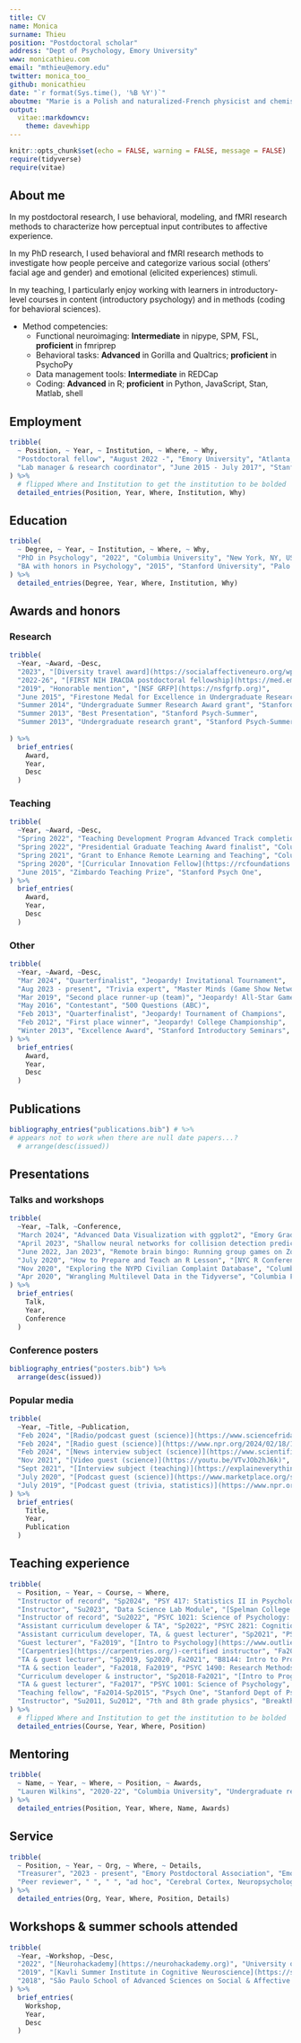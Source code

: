 ```yaml
---
title: CV
name: Monica
surname: Thieu
position: "Postdoctoral scholar"
address: "Dept of Psychology, Emory University"
www: monicathieu.com
email: "mthieu@emory.edu"
twitter: monica_too_
github: monicathieu
date: "`r format(Sys.time(), '%B %Y')`"
aboutme: "Marie is a Polish and naturalized-French physicist and chemist who conducts pioneering research on radioactivity."
output: 
  vitae::markdowncv:
    theme: davewhipp
---
```


```r
knitr::opts_chunk$set(echo = FALSE, warning = FALSE, message = FALSE)
require(tidyverse)
require(vitae)
```

## About me

In my postdoctoral research, I use behavioral, modeling, and fMRI research methods to characterize how perceptual input contributes to affective experience.

In my PhD research, I used behavioral and fMRI research methods to investigate how people perceive and categorize various social (others' facial age and gender) and emotional (elicited experiences) stimuli.

In my teaching, I particularly enjoy working with learners in introductory-level courses in content (introductory psychology) and in methods (coding for behavioral sciences).

* Method competencies:
  * Functional neuroimaging: **Intermediate** in nipype, SPM, FSL, **proficient** in fmriprep
  * Behavioral tasks: **Advanced** in Gorilla and Qualtrics; **proficient** in PsychoPy
  * Data management tools: **Intermediate** in REDCap
  * Coding: **Advanced** in R; **proficient** in Python, JavaScript, Stan, Matlab, shell

## Employment

```r
tribble(
  ~ Position, ~ Year, ~ Institution, ~ Where, ~ Why,
  "Postdoctoral fellow", "August 2022 -", "Emory University", "Atlanta, GA, USA", c("Project: Subcortical pathways of looming and threat", "Supervisor: Dr. Philip Kragel"),
  "Lab manager & research coordinator", "June 2015 - July 2017", "Stanford University", "Palo Alto, CA, USA", c("Project: Healthy aging and memory", "Supervisor: Dr. Anthony Wagner")
) %>% 
  # flipped Where and Institution to get the institution to be bolded
  detailed_entries(Position, Year, Where, Institution, Why)
```

## Education

```r
tribble(
  ~ Degree, ~ Year, ~ Institution, ~ Where, ~ Why,
  "PhD in Psychology", "2022", "Columbia University", "New York, NY, USA", c("Dissertation: ['Exploring perception and categorization of social and affective stimuli'](https://academiccommons.columbia.edu/doi/10.7916/zjfd-fq65)", "Advisor: Dr. Kevin Ochsner", "Sep 2017 - May 2022"),
  "BA with honors in Psychology", "2015", "Stanford University", "Palo Alto, CA, USA", c("Honors thesis: 'Chronic media multitasking and distraction: Neural substrates and mnemonic consequences'", "Advisors: Dr. Melina  Uncapher, Dr. Anthony Wagner")
) %>% 
  detailed_entries(Degree, Year, Where, Institution, Why)
```

## Awards and honors

### Research

```r
tribble(
  ~Year, ~Award, ~Desc,
  "2023", "[Diversity travel award](https://socialaffectiveneuro.org/wp-content/uploads/2023/05/SANS-Conference-2023_Program_FINAL.pdf)", "Social and Affective Neuroscience Society",
  "2022-26", "[FIRST NIH IRACDA postdoctoral fellowship](https://med.emory.edu/education/postdoctoral-training/first/index.html)", "Emory School of Medicine",
  "2019", "Honorable mention", "[NSF GRFP](https://nsfgrfp.org)",
  "June 2015", "Firestone Medal for Excellence in Undergraduate Research", "Stanford Vice Provost for Undergraduate Education",
  "Summer 2014", "Undergraduate Summer Research Award grant", "Stanford Bio-X",
  "Summer 2013", "Best Presentation", "Stanford Psych-Summer",	
  "Summer 2013", "Undergraduate research grant", "Stanford Psych-Summer",
  
) %>% 
  brief_entries(
    Award,
    Year, 
    Desc
  )
```

### Teaching

```r
tribble(
  ~Year, ~Award, ~Desc,
  "Spring 2022", "Teaching Development Program Advanced Track completion", "Columbia Center for Teaching and Learning",
  "Spring 2022", "Presidential Graduate Teaching Award finalist", "Columbia Office of the Provost",
  "Spring 2021", "Grant to Enhance Remote Learning and Teaching", "Columbia Center for the History and Ethics of Public Health",
  "Spring 2020", "[Curricular Innovation Fellow](https://rcfoundations.research.columbia.edu/content/foundations-curriculum-innovation-grant-program)", "Columbia Libraries",
  "June 2015", "Zimbardo Teaching Prize", "Stanford Psych One",		
) %>% 
  brief_entries(
    Award,
    Year, 
    Desc
  )
```

### Other

```r
tribble(
  ~Year, ~Award, ~Desc,
  "Mar 2024", "Quarterfinalist", "Jeopardy! Invitational Tournament",
  "Aug 2023 - present", "Trivia expert", "Master Minds (Game Show Network)",
  "Mar 2019", "Second place runner-up (team)", "Jeopardy! All-Star Games",
  "May 2016", "Contestant", "500 Questions (ABC)",
  "Feb 2013", "Quarterfinalist", "Jeopardy! Tournament of Champions",
  "Feb 2012", "First place winner", "Jeopardy! College Championship",
  "Winter 2013", "Excellence Award", "Stanford Introductory Seminars",
) %>% 
  brief_entries(
    Award,
    Year, 
    Desc
  )
```

## Publications

```r
bibliography_entries("publications.bib") # %>% 
# appears not to work when there are null date papers...?
  # arrange(desc(issued))
```

## Presentations

### Talks and workshops

```r
tribble(
  ~Year, ~Talk, ~Conference,
  "March 2024", "Advanced Data Visualization with ggplot2", "Emory Graduate Students in Psychology and Neuroscience workshop",
  "April 2023", "Shallow neural networks for collision detection predict arousal-related differences in subjective experience", "Social and Affective Neuroscience Society Annual Meeting",
  "June 2022, Jan 2023", "Remote brain bingo: Running group games on Zoom", "Psych One Conference & TIP Coast-To-Coast Conference",
  "July 2020", "How to Prepare and Teach an R Lesson", "[NYC R Conference](https://rstats.ai/nyr/#speakers)",
  "Nov 2020", "Exploring the NYPD Civilian Complaint Database", "Columbia Foundations for Research Computing workshop",
  "Apr 2020", "Wrangling Multilevel Data in the Tidyverse", "Columbia Foundations for Research Computing workshop",
) %>% 
  brief_entries(
    Talk,
    Year, 
    Conference
  )
```

### Conference posters

```r
bibliography_entries("posters.bib") %>% 
  arrange(desc(issued))
```

### Popular media

```r
tribble(
  ~Year, ~Title, ~Publication,
  "Feb 2024", "[Radio/podcast guest (science)](https://www.sciencefriday.com/segments/jeopardy-winner-memory-recall/)", "Science Friday",
  "Feb 2024", "[Radio guest (science)](https://www.npr.org/2024/02/18/1232301993/a-new-study-finds-the-memory-systems-that-give-trivia-champions-an-edge)", "Weekend Edition Sunday by NPR",
  "Feb 2024", "[News interview subject (science)](https://www.scientificamerican.com/article/jeopardy-winner-reveals-entwined-memory-systems-make-a-trivia-champion/)", "Scientific American",
  "Nov 2021", "[Video guest (science)](https://youtu.be/VTvJOb2hJ6k)", "Wired 5 Levels: Memory",
  "Sept 2021", "[Interview subject (teaching)](https://explaineverything.com/psychology-whiteboard-video-lessons-with-monica-thieu/)", "Explain Everything",
  "July 2020", "[Podcast guest (science)](https://www.marketplace.org/shows/this-is-uncomfortable-reema-khrais/money-makes-me-sick/)", "This is Uncomfortable by Marketplace",
  "July 2019", "[Podcast guest (trivia, statistics)](https://www.npr.org/transcripts/722198188)", "Planet Money by NPR"
) %>% 
  brief_entries(
    Title,
    Year, 
    Publication
  )
```

## Teaching experience

```r
tribble(
  ~ Position, ~ Year, ~ Course, ~ Where,
  "Instructor of record", "Sp2024", "PSY 417: Statistics II in Psychology", "Spelman College Dept of Psychology",
  "Instructor", "Su2023", "Data Science Lab Module", "[Spelman College WiSTEM](https://www.spelman.edu/academics/research-programs/wistem)",
  "Instructor of record", "Su2022", "PSYC 1021: Science of Psychology: Explorations & Applications", "Columbia Dept of Psychology",
  "Assistant curriculum developer & TA", "Sp2022", "PSYC 2821: Cognition in Context: Mental Health & Well-being", "Columbia Dept of Psychology",
  "Assistant curriculum developer, TA, & guest lecturer", "Sp2021", "PSYC 1021: Science of Psychology: Explorations & Applications", "Columbia Dept of Psychology",
  "Guest lecturer", "Fa2019", "[Intro to Psychology](https://www.outlier.org/products/intro-to-psychology)", "Outlier.org",
  "[Carpentries](https://carpentries.org/)-certified instructor", "Fa2019-Sp2022", "Introductory coding bootcamps", "[Columbia Foundations for Research Computing](https://rcfoundations.research.columbia.edu/)",
  "TA & guest lecturer", "Sp2019, Sp2020, Fa2021", "B8144: Intro to Programming in R", "Columbia Business School",
  "TA & section leader", "Fa2018, Fa2019", "PSYC 1490: Research Methods", "Columbia Dept of Psychology",
  "Curriculum developer & instructor", "Sp2018-Fa2021", "[Intro to Programming for Social Scientists](https://cu-psych-computing.github.io/cu-psych-comp-tutorial/workshop/)", "Columbia Dept of Psychology",
  "TA & guest lecturer", "Fa2017", "PSYC 1001: Science of Psychology", "Columbia Dept of Psychology",
  "Teaching fellow", "Fa2014-Sp2015", "Psych One", "Stanford Dept of Psychology",
  "Instructor", "Su2011, Su2012", "7th and 8th grade physics", "Breakthrough Fort Worth"
) %>% 
  # flipped Where and Institution to get the institution to be bolded
  detailed_entries(Course, Year, Where, Position)
```

## Mentoring

```r
tribble(
  ~ Name, ~ Year, ~ Where, ~ Position, ~ Awards,
  "Lauren Wilkins", "2020-22", "Columbia University", "Undergraduate research assistant & honors thesis student", "Class of 1939 Summer Research Fellowship, summer 2020"
) %>% 
  detailed_entries(Position, Year, Where, Name, Awards)
```

## Service

```r
tribble(
  ~ Position, ~ Year, ~ Org, ~ Where, ~ Details,
  "Treasurer", "2023 - present", "Emory Postdoctoral Association", "Emory University", "",
  "Peer reviewer", " ", " ", "ad hoc", "Cerebral Cortex, Neuropsychologia"
) %>% 
  detailed_entries(Org, Year, Where, Position, Details)
```


## Workshops & summer schools attended

```r
tribble(
  ~Year, ~Workshop, ~Desc,
  "2022", "[Neurohackademy](https://neurohackademy.org)", "University of Washington",
  "2019", "[Kavli Summer Institute in Cognitive Neuroscience](https://sicn.cmb.ucdavis.edu/)", "University of California, Santa Barbara",
  "2018", "São Paulo School of Advanced Sciences on Social & Affective Neuroscience", "Mackenzie Presbyterian University"
) %>% 
  brief_entries(
    Workshop,
    Year, 
    Desc
  )
```
